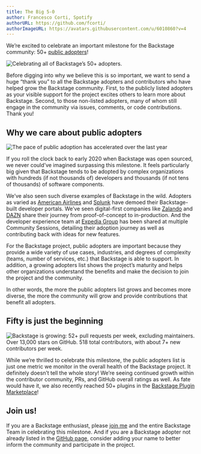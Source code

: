 ```yaml
---
title: The Big 5-0
author: Francesco Corti, Spotify
authorURL: https://github.com/fcorti/
authorImageURL: https://avatars.githubusercontent.com/u/6010860?v=4
---
```


We’re excited to celebrate an important milestone for the Backstage community: 50+ [public adopters](https://github.com/backstage/backstage/blob/master/ADOPTERS.md)!

![Celebrating all of Backstage’s 50+ adopters.](assets/21-09-30/50-public-adopters.png)

Before digging into why we believe this is so important, we want to send a huge “thank you” to all the Backstage adopters and contributors who have helped grow the Backstage community. First, to the publicly listed adopters as your visible support for the project excites others to learn more about Backstage. Second, to those non-listed adopters, many of whom still engage in the community via issues, comments, or code contributions. Thank you!

<!-- truncate -->

## Why we care about public adopters

![The pace of public adoption has accelerated over the last year](assets/21-09-30/public-backstage-adopters.png)

If you roll the clock back to early 2020 when Backstage was open sourced, we never could’ve imagined surpassing this milestone. It feels particularly big given that Backstage tends to be adopted by complex organizations with hundreds (if not thousands of) developers and thousands (if not tens of thousands) of software components.

We’ve also seen such diverse examples of Backstage in the wild. Adopters as varied as [American Airlines][am] and [Splunk][sp] have demoed their Backstage-built developer portals. We’ve seen digital-first companies like [Zalando][za] and [DAZN][da] share their journey from proof-of-concept to in-production. And the developer experience team at [Expedia Group][ex] has been shared at multiple Community Sessions, detailing their adoption journey as well as contributing back with ideas for new features.

For the Backstage project, public adopters are important because they provide a wide variety of use cases, industries, and degrees of complexity (teams, number of services, etc.) that Backstage is able to support. In addition, a growing adopters list shows the project’s maturity and helps other organizations understand the benefits and make the decision to join the project and the community.

In other words, the more the public adopters list grows and becomes more diverse, the more the community will grow and provide contributions that benefit all adopters.

## Fifty is just the beginning

![Backstage is growing: 52+ pull requests per week, excluding maintainers. Over 13,000 stars on GitHub. 518 total contributors, with about 7+ new contributors per week.](assets/21-09-30/backstage-stats.png)

While we’re thrilled to celebrate this milestone, the public adopters list is just one metric we monitor in the overall health of the Backstage project. It definitely doesn’t tell the whole story! We’re seeing continued growth within the contributor community, PRs, and GitHub overall ratings as well. As fate would have it, we also recently reached 50+ plugins in the [Backstage Plugin Marketplace][plugins]!

## Join us!

If you are a Backstage enthusiast, please [join me][news] and the entire Backstage Team in celebrating this milestone. And if you are a Backstage adopter not already listed in the [GitHub page][gh], consider adding your name to better inform the community and participate in the project.

[am]: https://backstage.spotify.com/blog/adopter-spotlight/american-airlines-runway/
[sp]: https://backstage.spotify.com/blog/community-session/splunk-pink-phonebook/
[za]: https://youtu.be/6sg5uMCLxTA
[da]: https://medium.com/dazn-tech/developer-experience-dx-at-dazn-e6de9a0208d2
[ex]: https://backstage.spotify.com/blog/community-session/firehydrant-expedia-loblaw/
[plugins]: https://backstage.io/plugins
[news]: https://info.backstage.spotify.com/newsletter_subscribe
[gh]: https://github.com/backstage/backstage/blob/master/ADOPTERS.md
